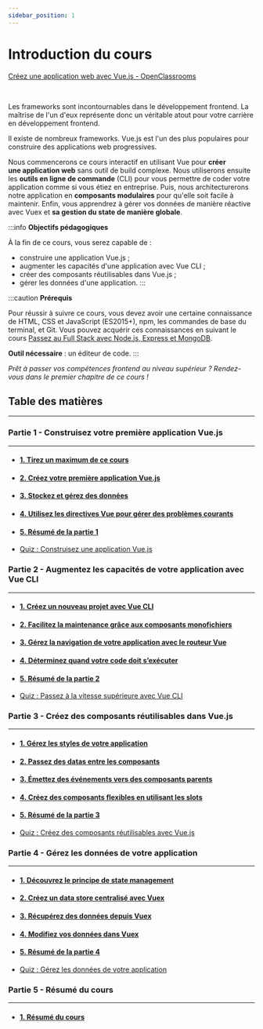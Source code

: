 ```yaml
---
sidebar_position: 1
---
```




# Introduction du cours

[Créez une application web avec Vue.js - OpenClassrooms](https://openclassrooms.com/fr/courses/6390311-creez-une-application-web-avec-vue-js)

<Vimeo vimeoId="413605562" />

<br />

Les frameworks sont incontournables dans le développement frontend. La maîtrise de l'un d'eux représente donc un véritable atout pour votre
carrière en développement frontend.

Il existe de nombreux frameworks. Vue.js est l'un des plus populaires pour construire des applications web progressives.

Nous commencerons ce cours interactif en utilisant Vue pour **créer une application web** sans outil de build complexe. Nous utiliserons
ensuite les **outils en ligne de commande** (CLI) pour vous permettre de coder votre application comme si vous étiez en entreprise. Puis, nous
architecturerons notre application en **composants modulaires** pour qu'elle soit facile à maintenir. Enfin, vous apprendrez à gérer vos
données de manière réactive avec Vuex et **sa gestion du state de manière globale**.

:::info
**Objectifs pédagogiques**

À la fin de ce cours, vous serez capable de :
- construire une application Vue.js ;
- augmenter les capacités d'une application avec Vue CLI ;
- créer des composants réutilisables dans Vue.js ;
- gérer les données d'une application.
:::

:::caution
**Prérequis**

Pour réussir à suivre ce cours, vous devez avoir une certaine connaissance de HTML, CSS et JavaScript (ES2015+), npm, les commandes de base du
terminal, et Git. Vous pouvez acquérir ces connaissances en suivant le cours [Passez au Full Stack avec Node.js, Express et MongoDB](https://openclassrooms.com/fr/courses/6390246-passez-au-full-stack-avec-node-js-express-et-mongodb).

**Outil nécessaire** : un éditeur de code.
:::

_Prêt à passer vos compétences frontend au niveau supérieur ? Rendez-vous dans le premier chapitre de ce cours !_

## Table des matières
* * *
### Partie 1 - Construisez votre première application Vue.js
* * *
- #### [1. Tirez un maximum de ce cours](https://openclassrooms.com/fr/courses/6390311-creez-une-application-web-avec-vue-js/6390318-tirez-un-maximum-de-ce-cours)
- #### [2. Créez votre première application Vue.js](https://openclassrooms.com/fr/courses/6390311-creez-une-application-web-avec-vue-js/6907296-creez-votre-premiere-application-vue-js)
- #### [3. Stockez et gérez des données](https://openclassrooms.com/fr/courses/6390311-creez-une-application-web-avec-vue-js/6861941-stockez-et-gerez-des-donnees)
- #### [4. Utilisez les directives Vue pour gérer des problèmes courants](https://openclassrooms.com/fr/courses/6390311-creez-une-application-web-avec-vue-js/6862376-utilisez-les-directives-vue-pour-gerer-des-problemes-courants)
- #### [5. Résumé de la partie 1](https://openclassrooms.com/fr/courses/6390311-creez-une-application-web-avec-vue-js/6862851-resume-de-la-partie-1)
- [Quiz : Construisez une application Vue.js](https://openclassrooms.com/fr/courses/6390311-creez-une-application-web-avec-vue-js/exercises/3846)

### Partie 2 - Augmentez les capacités de votre application avec Vue CLI
* * *
- #### [1. Créez un nouveau projet avec Vue CLI](https://openclassrooms.com/fr/courses/6390311-creez-une-application-web-avec-vue-js/6862871-creez-un-nouveau-projet-avec-vue-cli)
- #### [2. Facilitez la maintenance grâce aux composants monofichiers](https://openclassrooms.com/fr/courses/6390311-creez-une-application-web-avec-vue-js/6863196-facilitez-la-maintenance-grace-aux-composants-monofichiers)
- #### [3. Gérez la navigation de votre application avec le routeur Vue](https://openclassrooms.com/fr/courses/6390311-creez-une-application-web-avec-vue-js/6863526-gerez-la-navigation-de-votre-application-avec-le-routeur-vue)
- #### [4. Déterminez quand votre code doit s’exécuter](https://openclassrooms.com/fr/courses/6390311-creez-une-application-web-avec-vue-js/6863766-determinez-quand-votre-code-doit-s-executer)
- #### [5. Résumé de la partie 2](https://openclassrooms.com/fr/courses/6390311-creez-une-application-web-avec-vue-js/6864076-resume-de-la-partie-2)
- [Quiz : Passez à la vitesse supérieure avec Vue CLI](https://openclassrooms.com/fr/courses/6390311-creez-une-application-web-avec-vue-js/exercises/3848)

### Partie 3 - Créez des composants réutilisables dans Vue.js
* * *
- #### [1. Gérez les styles de votre application](https://openclassrooms.com/fr/courses/6390311-creez-une-application-web-avec-vue-js/6864346-gerez-les-styles-de-votre-application)
- #### [2. Passez des datas entre les composants](https://openclassrooms.com/fr/courses/6390311-creez-une-application-web-avec-vue-js/6864701-passez-des-datas-entre-les-composants)
- #### [3. Émettez des événements vers des composants parents](https://openclassrooms.com/fr/courses/6390311-creez-une-application-web-avec-vue-js/6864936-emettez-des-evenements-vers-des-composants-parents)
- #### [4. Créez des composants flexibles en utilisant les slots](https://openclassrooms.com/fr/courses/6390311-creez-une-application-web-avec-vue-js/6865121-creez-des-composants-flexibles-en-utilisant-les-slots)
- #### [5. Résumé de la partie 3](https://openclassrooms.com/fr/courses/6390311-creez-une-application-web-avec-vue-js/6865311-resume-de-la-partie-3)
- [Quiz : Créez des composants réutilisables avec Vue.js](https://openclassrooms.com/fr/courses/6390311-creez-une-application-web-avec-vue-js/exercises/3849)

### Partie 4 - Gérez les données de votre application
* * *
- #### [1. Découvrez le principe de state management](https://openclassrooms.com/fr/courses/6390311-creez-une-application-web-avec-vue-js/6865336-decouvrez-le-principe-de-state-management)
- #### [2. Créez un data store centralisé avec Vuex](https://openclassrooms.com/fr/courses/6390311-creez-une-application-web-avec-vue-js/6869761-creez-un-data-store-centralise-avec-vuex)
- #### [3. Récupérez des données depuis Vuex](https://openclassrooms.com/fr/courses/6390311-creez-une-application-web-avec-vue-js/6870051-recuperez-des-donnees-depuis-vuex)
- #### [4. Modifiez vos données dans Vuex](https://openclassrooms.com/fr/courses/6390311-creez-une-application-web-avec-vue-js/6870776-modifiez-vos-donnees-dans-vuex)
- #### [5. Résumé de la partie 4](https://openclassrooms.com/fr/courses/6390311-creez-une-application-web-avec-vue-js/6871196-resume-de-la-partie-4)
- [Quiz : Gérez les données de votre application](https://openclassrooms.com/fr/courses/6390311-creez-une-application-web-avec-vue-js/exercises/3851)

### Partie 5 - Résumé du cours
* * *
- #### [1. Résumé du cours](https://openclassrooms.com/fr/courses/6390311-creez-une-application-web-avec-vue-js/6916391-resume-du-cours)
